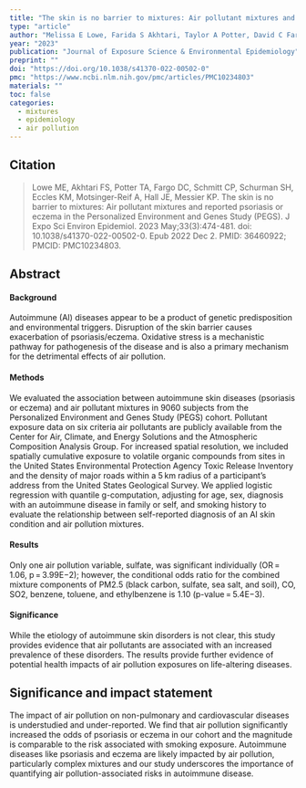 ```yaml
---
title: "The skin is no barrier to mixtures: Air pollutant mixtures and reported psoriasis or eczema in the Personalized Environment and Genes Study (PEGS)"
type: "article"
author: "Melissa E Lowe, Farida S Akhtari, Taylor A Potter, David C Fargo, Charles P Schmitt, Shepherd H Schurman, Kristin M Eccles, Alison Motsinger-Reif, Janet E Hall, Kyle P Messier"
year: "2023"
publication: "Journal of Exposure Science & Environmental Epidemiology"
preprint: ""
doi: "https://doi.org/10.1038/s41370-022-00502-0"
pmc: "https://www.ncbi.nlm.nih.gov/pmc/articles/PMC10234803"
materials: ""
toc: false
categories:
  - mixtures
  - epidemiology
  - air pollution
---
```


## Citation

> Lowe ME, Akhtari FS, Potter TA, Fargo DC, Schmitt CP, Schurman SH, Eccles KM, Motsinger-Reif A, Hall JE, Messier KP. The skin is no barrier to mixtures: Air pollutant mixtures and reported psoriasis or eczema in the Personalized Environment and Genes Study (PEGS). J Expo Sci Environ Epidemiol. 2023 May;33(3):474-481. doi: 10.1038/s41370-022-00502-0. Epub 2022 Dec 2. PMID: 36460922; PMCID: PMC10234803.

## Abstract

#### Background
Autoimmune (AI) diseases appear to be a product of genetic predisposition and environmental triggers. Disruption of the skin barrier causes exacerbation of psoriasis/eczema. Oxidative stress is a mechanistic pathway for pathogenesis of the disease and is also a primary mechanism for the detrimental effects of air pollution.

#### Methods
We evaluated the association between autoimmune skin diseases (psoriasis or eczema) and air pollutant mixtures in 9060 subjects from the Personalized Environment and Genes Study (PEGS) cohort. Pollutant exposure data on six criteria air pollutants are publicly available from the Center for Air, Climate, and Energy Solutions and the Atmospheric Composition Analysis Group. For increased spatial resolution, we included spatially cumulative exposure to volatile organic compounds from sites in the United States Environmental Protection Agency Toxic Release Inventory and the density of major roads within a 5 km radius of a participant’s address from the United States Geological Survey. We applied logistic regression with quantile g-computation, adjusting for age, sex, diagnosis with an autoimmune disease in family or self, and smoking history to evaluate the relationship between self-reported diagnosis of an AI skin condition and air pollution mixtures.

#### Results
Only one air pollution variable, sulfate, was significant individually (OR = 1.06, p = 3.99E−2); however, the conditional odds ratio for the combined mixture components of PM2.5 (black carbon, sulfate, sea salt, and soil), CO, SO2, benzene, toluene, and ethylbenzene is 1.10 (p-value = 5.4E−3).

#### Significance
While the etiology of autoimmune skin disorders is not clear, this study provides evidence that air pollutants are associated with an increased prevalence of these disorders. The results provide further evidence of potential health impacts of air pollution exposures on life-altering diseases.

## Significance and impact statement
The impact of air pollution on non-pulmonary and cardiovascular diseases is understudied and under-reported. We find that air pollution significantly increased the odds of psoriasis or eczema in our cohort and the magnitude is comparable to the risk associated with smoking exposure. Autoimmune diseases like psoriasis and eczema are likely impacted by air pollution, particularly complex mixtures and our study underscores the importance of quantifying air pollution-associated risks in autoimmune disease.
